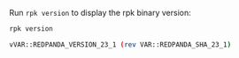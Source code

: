 Run `rpk version` to display the rpk binary version:

```bash
rpk version
```

```bash
vVAR::REDPANDA_VERSION_23_1 (rev VAR::REDPANDA_SHA_23_1)
```